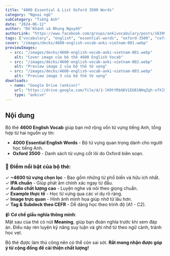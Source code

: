 ```yaml
---
title: "4000 Essential & List Oxford 3500 Words"
category: "Ngoại ngữ"
subCategory: "Tiếng Anh"
date: "2024-06-12"
author: "Đỗ Khánh và Nhung Nguyễn"
authorLink: "https://www.facebook.com/groups/ankivocabulary/posts/1639947476764903"
tags: ["vocabulary", "english", "essential-words", "oxford-3500", "cefr"]
cover: "/images/decks/4600-english-vocab-anki-vietnam-001.webp"
previewImages:
  - src: "/images/decks/4600-english-vocab-anki-vietnam-001.webp"
    alt: "Cover image của bộ thẻ 4600 English Vocab"
  - src: "/images/decks/4600-english-vocab-anki-vietnam-002.webp"
    alt: "Preview image 2 của bộ thẻ từ vựng"
  - src: "/images/decks/4600-english-vocab-anki-vietnam-003.webp"
    alt: "Preview image 3 của bộ thẻ từ vựng"
downloads:
  - name: "Google Drive (ankivn)"
    url: "https://drive.google.com/file/d/1-lK9tYRbGKV1EU81NHqZqh-ofXJXmdTI/view?usp=sharing"
    type: "ankivn"
---
```


## Nội dung

Bộ thẻ **4600 English Vocab** giúp bạn mở rộng vốn từ vựng tiếng Anh, tổng hợp từ hai nguồn uy tín:  
- **4000 Essential English Words** - Bộ từ vựng quan trọng dành cho người học tiếng Anh.  
- **Oxford 3500** - Danh sách từ vựng cốt lõi do Oxford biên soạn.  

### 📌 Điểm nổi bật của bộ thẻ:
✓ **~4600 từ vựng chọn lọc** - Bao gồm những từ phổ biến và hữu ích nhất.  
✓ **IPA chuẩn** - Giúp phát âm chính xác ngay từ đầu.  
✓ **Audio chất lượng cao** - Luyện nghe và nói theo giọng chuẩn.  
✓ **Example thực tế** - Học từ vựng qua các ví dụ rõ ràng.  
✓ **Image trực quan** - Hình ảnh minh họa giúp nhớ từ lâu hơn.  
✓ **Tag & Subdeck theo CEFR** - Dễ dàng học theo trình độ (A1 - C2).  

📹 **Cơ chế giấu nghĩa thông minh**:  
Mặt sau của thẻ có nút **Meaning**, giúp bạn đoán nghĩa trước khi xem đáp án. Điều này rèn luyện kỹ năng suy luận và ghi nhớ từ theo ngữ cảnh, tránh học vẹt.  

Bộ thẻ được làm thủ công nên có thể còn sai sót. **Rất mong nhận được góp ý từ cộng đồng để cải thiện chất lượng!**